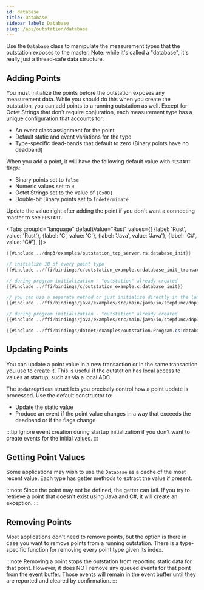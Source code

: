 ```yaml
---
id: database
title: Database
sidebar_label: Database
slug: /api/outstation/database
---
```



Use the `Database` class to manipulate the measurement types that the outstation exposes to the master. Note: while it's called a "database", it's really just
a thread-safe data structure.

## Adding Points

You must initialize the points before the outstation exposes any measurement data. While you should do this when you create the outstation, you can add points to a running outstation as well. Except for Octet Strings that don't require conjuration, each measurement type has a unique configuration that accounts for:

* An event class assignment for the point
* Default static and event variations for the type
* Type-specific dead-bands that default to zero (Binary points have no deadband)

When you add a point, it will have the following default value with `RESTART` flags:

* Binary points set to `false`
* Numeric values set to `0`
* Octet Strings set to the value of `[0x00]`
* Double-bit Binary points set to `Indeterminate`

Update the value right after adding the point if you don't want a connecting master to see `RESTART`.

<Tabs
groupId="language"
defaultValue="Rust"
values={[
{label: 'Rust', value: 'Rust'},
{label: 'C', value: 'C'},
{label: 'Java', value: 'Java'},
{label: 'C#', value: 'C#'},
]}>
<TabItem value="Rust">

```rust
{{#include ../dnp3/examples/outstation_tcp_server.rs:database_init}}
```

</TabItem>
<TabItem value="C">

```c
// initialize 10 of every point type
{{#include ../ffi/bindings/c/outstation_example.c:database_init_transaction}}

// during program initialization - "outstation" already created
{{#include ../ffi/bindings/c/outstation_example.c:database_init}}
```

</TabItem>
<TabItem value="Java">

```java
// you can use a separate method or just initialize directly in the lambda expression
{{#include ../ffi/bindings/java/examples/src/main/java/io/stepfunc/dnp3/examples/OutstationExample.java:database_init_function}}

// during program initialization - "outstation" already created
{{#include ../ffi/bindings/java/examples/src/main/java/io/stepfunc/dnp3/examples/OutstationExample.java:database_init}}
```

</TabItem>
<TabItem value="C#">

```csharp
{{#include ../ffi/bindings/dotnet/examples/outstation/Program.cs:database_init}}
```

</TabItem>
</Tabs>

## Updating Points

You can update a point value in a new transaction or in the same transaction you use to create it. This is useful if the outstation
has local access to values at startup, such as via a local ADC.

The `UpdateOptions` struct lets you precisely control how a point update is processed. Use the default constructor to:

* Update the static value
* Produce an event if the point value changes in a way that exceeds the deadband or if the flags change

:::tip
Ignore event creation during startup initialization if you don't want to create events for the initial values.
:::

## Getting Point Values

Some applications may wish to use the `Database` as a cache of the most recent value. Each type has getter methods to extract the value if present.

:::note
Since the point may not be defined, the getter can fail. If you try to retrieve a point that doesn't exist using Java and C#, it will create an exception.
:::

## Removing Points

Most applications don't need to remove points, but the option is there in case you want to remove points from a running outstation. There is a type-specific function for removing every point type given its index.

:::note
Removing a point stops the outstation from reporting static data for that point. However, it does NOT remove any queued events for that point from
the event buffer. Those events will remain in the event buffer until they are reported and cleared by confirmation.
:::